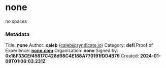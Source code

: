 # none

no spaces


### Metadata
Title: **none**
Author: **caleb** (caleb@syndicate.io)
Category: **defi**
Proof of Experience: **[none.com](none.com)**
Organization: **none**
Signed by: **0x18F33CEf45817C428d98C4E188A770191fDD4B79**
Created: **2024-01-08T01:06:03.231Z**
